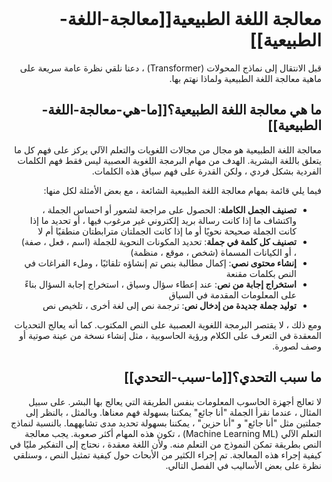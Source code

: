 <div dir="rtl" style="direction:rtl;text-align:right;">
<br>
  
# معالجة اللغة الطبيعية[[معالجة-اللغة-الطبيعية]]

<CourseFloatingBanner
    chapter={1}
    classNames="absolute z-10 right-0 top-0"
/>

قبل الانتقال إلى نماذج المحولات (Transformer) ، دعنا نلقي نظرة عامة سريعة على ماهية معالجة اللغة الطبيعية ولماذا نهتم بها.


## ما هي معالجة اللغة الطبيعية؟[[ما-هي-معالجة-اللغة-الطبيعية]]

معالجة اللغة الطبيعية هو مجال من مجالات اللغويات والتعلم الآلي يركز على فهم كل ما يتعلق باللغة البشرية. الهدف من مهام البرمجة اللغوية العصبية ليس فقط فهم الكلمات الفردية بشكل فردي ، ولكن القدرة على فهم سياق هذه الكلمات.

فيما يلي قائمة بمهام معالجة اللغة الطبيعية الشائعة ، مع بعض الأمثلة لكل منها:

- **تصنيف الجمل الكاملة**: الحصول على مراجعة لشعور أو احساس الجملة ، واكتشاف ما إذا كانت رسالة بريد إلكتروني غير مرغوب فيها ، أو تحديد ما إذا كانت الجملة صحيحة نحويًا أو ما إذا كانت الجملتان مترابطتان منطقيًا أم لا
- **تصنيف كل كلمة في جملة**: تحديد المكونات النحوية للجملة (اسم ، فعل ، صفة) ، أو الكيانات المسماة (شخص ، موقع ، منظمة)
- **إنشاء محتوى نصي**: إكمال مطالبة بنص تم إنشاؤه تلقائيًا ، وملء الفراغات في النص بكلمات مقنعة
- **استخراج إجابة من نص**: عند إعطاء سؤال وسياق ، استخراج إجابة السؤال بناءً على المعلومات المقدمة في السياق
- **توليد جملة جديدة من إدخال نص**: ترجمة نص إلى لغة أخرى ، تلخيص نص

ومع ذلك ، لا يقتصر البرمجة اللغوية العصبية على النص المكتوب. كما أنه يعالج التحديات المعقدة في التعرف على الكلام ورؤية الحاسوبية ، مثل إنشاء نسخة من عينة صوتية أو وصف لصورة.

## ما سبب التحدي؟[[ما-سبب-التحدي]]

لا تعالج أجهزة الحاسوب المعلومات بنفس الطريقة التي يعالج بها البشر. على سبيل المثال ، عندما نقرأ الجملة "أنا جائع" يمكننا بسهولة فهم معناها. وبالمثل ، بالنظر إلى جملتين مثل "أنا جائع" و "أنا حزين" ، يمكننا بسهولة تحديد مدى تشابههما. بالنسبة لنماذج التعلم الآلي (Machine Learning ML) ، تكون هذه المهام أكثر صعوبة. يجب معالجة النص بطريقة تمكن النموذج من التعلم منه. ولأن اللغة معقدة ، نحتاج إلى التفكير مليًا في كيفية إجراء هذه المعالجة. تم إجراء الكثير من الأبحاث حول كيفية تمثيل النص ، وسنلقي نظرة على بعض الأساليب في الفصل التالي.

    
</div>
